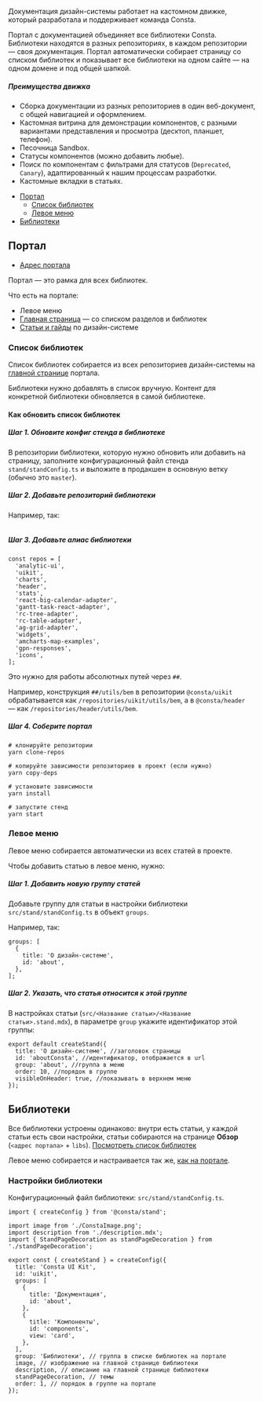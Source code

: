 
Документация дизайн-системы работает на кастомном движке, который разработала и поддерживает команда Consta.

Портал с документацией объединяет все библиотеки Consta. Библиотеки находятся в разных репозиториях, в каждом репозитории — своя документация. Портал автоматически собирает страницу со списком библиотек и показывает все библиотеки на одном сайте — на одном домене и под общей шапкой.

##### Преимущества движка

- Сборка документации из разных репозиториев в один веб-документ, с общей навигацией и оформлением.
- Кастомная витрина для демонстрации компонентов, с разными вариантами представления и просмотра (десктоп, планшет, телефон).
- Песочница Sandbox.
- Статусы компонентов (можно добавить любые).
- Поиск по компонентам с фильтрами для статусов (`Deprecated`, `Canary`), адаптированный к нашим процессам разработки.
- Кастомные вкладки в статьях.

<MdxMenu>

- [Портал](#портал)
  - [Список библиотек](#список-библиотек)
  - [Левое меню](#левое-меню)
- [Библиотеки](#библиотеки)

</MdxMenu>

## Портал

- [Адрес портала](##HOME)

Портал — это рамка для всех библиотек.

Что есть на портале:

- Левое меню
- [Главная страница](/) — со списком разделов и библиотек
- [Статьи и гайды](##LIBS.LIB.STAND/lib:portal/stand:startwork-faq) по дизайн-системе

### Список библиотек

Список библиотек собирается из всех репозиториев дизайн-системы на [главной странице](##LIBS) портала.

Библиотеки нужно добавлять в список вручную. Контент для конкретной библиотеки обновляется в самой библиотеке.

#### Как обновить список библиотек

##### Шаг 1. Обновите конфиг стенда в библиотеке

В репозитории библиотеки, которую нужно обновить или добавить на страницу, заполните конфигурационный файл стенда `stand/standConfig.ts` и выложите в продакшен в основную ветку (обычно это `master`).

##### Шаг 2. Добавьте репозиторий библиотеки

Например, так:

```tsx

```

##### Шаг 3. Добавьте алиас библиотеки

```tsx
const repos = [
  'analytic-ui',
  'uikit',
  'charts',
  'header',
  'stats',
  'react-big-calendar-adapter',
  'gantt-task-react-adapter',
  'rc-tree-adapter',
  'rc-table-adapter',
  'ag-grid-adapter',
  'widgets',
  'amcharts-map-examples',
  'gpn-responses',
  'icons',
];
```

Это нужно для работы абсолютных путей через `##`.

Например, конструкция `##/utils/bem` в репозитории `@consta/uikit` обрабатывается как `/repositories/uikit/utils/bem`, а в `@consta/header` — как `/repositories/header/utils/bem`.

##### Шаг 4. Соберите портал

```
# клонируйте репозитории
yarn clone-repos

# копируйте зависимости репозиториев в проект (если нужно)
yarn copy-deps

# установите зависимости
yarn install

# запустите стенд
yarn start
```

### Левое меню

Левое меню собирается автоматически из всех статей в проекте.

Чтобы добавить статью в левое меню, нужно:

##### Шаг 1. Добавить новую группу статей

Добавьте группу для статьи в настройки библиотеки `src/stand/standConfig.ts` в объект `groups`.

Например, так:

```tsx
groups: [
  {
    title: 'О дизайн-системе',
    id: 'about',
  },
];
```

##### Шаг 2. Указать, что статья относится к этой группе

В настройках статьи (`src/<Название статьи>/<Название статьи>.stand.mdx`), в параметре `group` укажите идентификатор этой группы:

```tsx
export default createStand({
  title: 'О дизайн-системе', //заголовок страницы
  id: 'aboutConsta', //идентификатор, отображается в url
  group: 'about', //группа в меню
  order: 10, //порядок в группе
  visibleOnHeader: true, //показывать в верхнем меню
});
```

## Библиотеки

Все библиотеки устроены одинаково: внутри есть статьи, у каждой статьи есть свои настройки, статьи собираются на странице **Обзор** (`<адрес портала>` + `libs`). [Посмотреть список библиотек](/)

Левое меню собирается и настраивается так же, [как на портале](#левое-меню).

### Настройки библиотеки

Конфигурационный файл библиотеки: `src/stand/standConfig.ts`.

```tsx
import { createConfig } from '@consta/stand';

import image from './ConstaImage.png';
import description from './description.mdx';
import { StandPageDecoration as standPageDecoration } from './standPageDecoration';

export const { createStand } = createConfig({
  title: 'Consta UI Kit',
  id: 'uikit',
  groups: [
    {
      title: 'Документация',
      id: 'about',
    },
    {
      title: 'Компоненты',
      id: 'components',
      view: 'card',
    },
  ],
  group: 'Библиотеки', // группа в списке библиотек на портале
  image, // изображение на главной странице библиотеки
  description, // описание на главной странице библиотеки
  standPageDecoration, // темы
  order: 1, // порядок в группе на портале
});
```
